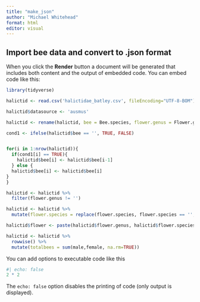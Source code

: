 ```yaml
---
title: "make_json"
author: "Michael Whitehead"
format: html
editor: visual
---
```


## Import bee data and convert to .json format

When you click the **Render** button a document will be generated that includes both content and the output of embedded code. You can embed code like this:

```r
library(tidyverse)
```

```r
halictid <- read.csv('halictidae_batley.csv', fileEncoding="UTF-8-BOM")

halictid$datasource <- 'ausmus'

halictid <- rename(halictid, bee = Bee.species, flower.genus = Flower.genus, flower.species = Flower.species, flower.family = Flower.family, female = Females, male = Males)


```

```r

cond1 <- ifelse(halictid$bee == '', TRUE, FALSE)


for(i in 1:nrow(halictid)){
  if(cond1[i] == TRUE){
    halictid$bee[i] <- halictid$bee[i-1]
  } else {
  halictid$bee[i] <- halictid$bee[i]
}
}

halictid <- halictid %>%
  filter(flower.genus != '')

```


```r

halictid <- halictid %>%
  mutate(flower.species = replace(flower.species, flower.species == '', 'sp'))

halictid$flower <- paste(halictid$flower.genus, halictid$flower.species)

halictid <- halictid %>% 
  rowwise() %>% 
  mutate(totalbees = sum(male,female, na.rm=TRUE))

```


You can add options to executable code like this

```r
#| echo: false
2 * 2
```

The `echo: false` option disables the printing of code (only output is displayed).
